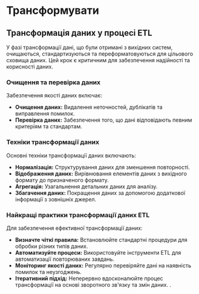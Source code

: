 # Трансформувати

## Трансформація даних у процесі ETL

У фазі трансформації дані, що були отримані з вихідних систем, очищаються, стандартизуються та переформатовуються для цільового сховища даних. Цей крок є критичним для забезпечення надійності та корисності даних.

### Очищення та перевірка даних

Забезпечення якості даних включає:

- **Очищення даних:** Видалення неточностей, дублікатів та виправлення помилок.
- **Перевірка даних:** Забезпечення того, що дані відповідають певним критеріям та стандартам.

### Техніки трансформації даних

Основні техніки трансформації даних включають:

- **Нормалізація:** Структурування даних для зменшення повторності.
- **Відображення даних:** Вирівнювання елементів даних з вихідного формату до призначеного формату.
- **Агрегація:** Узагальнення детальних даних для аналізу.
- **Збагачення даних:** Покращення даних за допомогою додаткової інформації з зовнішніх джерел.

### Найкращі практики трансформації даних ETL

Для забезпечення ефективної трансформації даних:

- **Визначте чіткі правила:** Встановлюйте стандартні процедури для обробки різних типів даних.
- **Автоматизуйте процеси:** Використовуйте інструменти ETL для автоматизації повторюваних завдань.
- **Моніторинг якості даних:** Регулярно перевіряйте дані на наявність помилок та неузгоджень.
- **Ітеративний підхід:** Неперервно вдосконалюйте процес трансформації на основі зворотного зв'язку та змін даних.
.